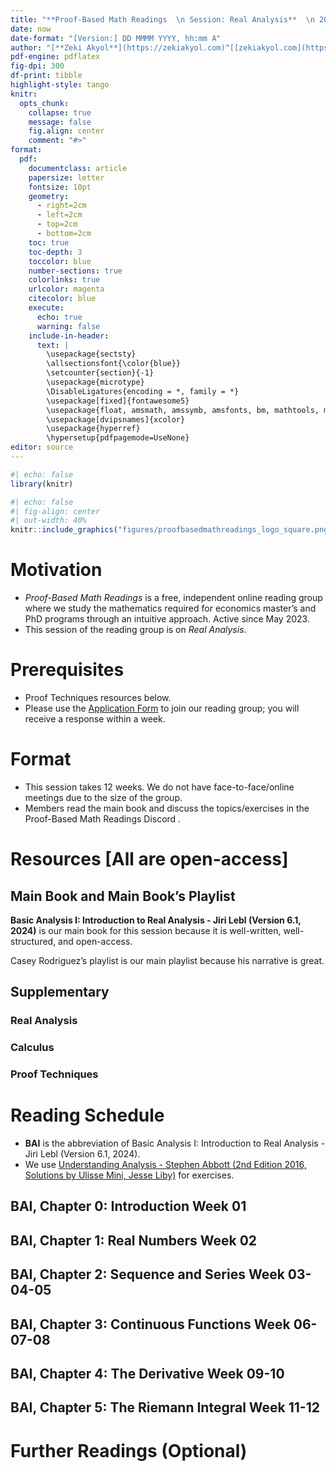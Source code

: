 ---
title: "**Proof-Based Math Readings  \n Session: Real Analysis**  \n 2023 Summer"
date: now
date-format: "[Version:] DD MMMM YYYY, hh:mm A"
author: "[**Zeki Akyol**](https://zekiakyol.com)^[[zekiakyol.com](https://zekiakyol.com)]  \n Department of Economics  \n Istanbul Technical University  \n [Click here for the most recent versions of the syllabuses](https://github.com/zekiakyol/proof-based-math-readings)"
pdf-engine: pdflatex
fig-dpi: 300
df-print: tibble
highlight-style: tango
knitr:
  opts_chunk: 
    collapse: true
    message: false
    fig.align: center
    comment: "#>"
format:
  pdf: 
    documentclass: article
    papersize: letter
    fontsize: 10pt
    geometry: 
      - right=2cm
      - left=2cm
      - top=2cm
      - bottom=2cm
    toc: true
    toc-depth: 3
    toccolor: blue
    number-sections: true
    colorlinks: true
    urlcolor: magenta
    citecolor: blue
    execute:
      echo: true
      warning: false
    include-in-header: 
      text: |
        \usepackage{sectsty}
        \allsectionsfont{\color{blue}}
        \setcounter{section}{-1}
        \usepackage{microtype}
        \DisableLigatures{encoding = *, family = *}
        \usepackage[fixed]{fontawesome5}
        \usepackage{float, amsmath, amssymb, amsfonts, bm, mathtools, mathastext}
        \usepackage[dvipsnames]{xcolor}
        \usepackage{hyperref}
        \hypersetup{pdfpagemode=UseNone}
editor: source
---

```{r}
#| echo: false
library(knitr)
```

```{r}
#| echo: false
#| fig-align: center
#| out-width: 40%
knitr::include_graphics("figures/proofbasedmathreadings_logo_square.png")
```

\newpage

# Motivation

- *Proof-Based Math Readings* is a free, independent online reading group where we study the mathematics required for economics master’s and PhD programs through an intuitive approach. Active since May 2023.
- This session of the reading group is on *Real Analysis*.

# Prerequisites

- Proof Techniques resources below.
- Please use the [\faLink Application Form](https://docs.google.com/forms/d/e/1FAIpQLSf3OxwYuAwiDXMVTCQ_x3FTtKnHmRRkl_SXlpdfqTDty06PxQ/viewform) to join our reading group; you will receive a response within a week.

# Format

- This session takes 12 weeks. We do not have face-to-face/online meetings due to the size of the group.
- Members read the main book and discuss the topics/exercises in the Proof-Based Math Readings Discord \faDiscord.

# Resources [All are open-access]

## Main Book and Main Book's Playlist

**Basic Analysis I: Introduction to Real Analysis - Jiri Lebl (Version 6.1, 2024)** is our main book for this session because it is well-written, well-structured, and open-access.

Casey Rodriguez's playlist is our main playlist because his narrative is great.

\begin{itemize}
  \item[\faBook] \href{https://www.jirka.org/ra}{Basic Analysis I: Introduction to Real Analysis - Jiri Lebl (Version 6.1, 2024)}
  \item[\faYoutube] \href{https://www.youtube.com/playlist?list=PLUl4u3cNGP61O7HkcF7UImpM0cR_L2gSw}{Basic Analysis I: Introduction to Real Analysis - Jiri Lebl (Version 6.1, 2024, Playlist by Casey Rodriguez)}
  \item[\faBook] \href{https://ocw.mit.edu/courses/18-100a-real-analysis-fall-2020/resources/mit18_100af20_lec_full2/}{Basic Analysis I: Introduction to Real Analysis - Jiri Lebl (Version 6.1, 2024, Notes by Casey Rodriguez)}
\end{itemize}

## Supplementary

### Real Analysis

\begin{itemize}
  \item[\faYoutube] \href{https://www.youtube.com/playlist?list=PLztBpqftvzxWo4HxUYV58ENhxHV32Wxli}{Real Analysis - Wrath of Math (2024)} $\quad \rightarrow$ Start with this playlist if you find the main book challenging
  \item[\faYoutube] \href{https://www.youtube.com/playlist?list=PL22w63XsKjqxqaF-Q7MSyeSG1W1_xaQoS}{Real Analysis - Michael Penn (2021)}
  \item[\faYoutube] \href{https://www.youtube.com/playlist?list=PLysi2xmniDSzz6xT7IzOifpoexeKccThh}{Understanding Analysis - Stephen Abbott (2nd Edition 2016, Playlist by Marc Renault)}
  \item[\faBook] \href{https://uli.rocks/abbott}{Understanding Analysis - Stephen Abbott (2nd Edition 2016, Solutions by Ulisse Mini, Jesse Liby)}
\end{itemize}

### Calculus

\begin{itemize}
  \item[\faYoutube] \href{https://www.youtube.com/playlist?list=PLZHQObOWTQDMsr9K-rj53DwVRMYO3t5Yr}{Essence of Calculus - 3Blue1Brown (2023)}
  \item[\faBook\faYoutube] \href{https://ocw.mit.edu/courses/18-01-single-variable-calculus-fall-2006}{Single Variable Calculus - David Jerison (2006)} and \href{https://ocw.mit.edu/courses/18-02-multivariable-calculus-fall-2007}{Multivariable Calculus - Denis Auroux (2007)}
  \item[\faCalculator] \href{https://www.geogebra.org/m/f08hfjvx}{Sequences and Series Calculator - Geogebra}
  \item[\faCalculator] \href{https://www.geogebra.org/graphing}{Function Graph - Geogebra}
\end{itemize}

### Proof Techniques

\begin{itemize}
  \item[\faBook] \href{https://richardhammack.github.io/BookOfProof/}{Book of Proof - Richard Hammack (3.3 Edition, 2022)}
  \item[\faYoutube] \href{https://www.youtube.com/@jeremy9959/playlists?view=50&sort=dd&shelf_id=5}{Book of Proof - Richard Hammack (3.3 Edition, 2022, Playlist by Jeremy Teitelbaum, Chapters 1-12)}
  \item[\faYoutube] \href{https://www.youtube.com/playlist?list=PLVMgvCDIRy1x00m7Oo9XzEkDDACeEK_m-}{Book of Proof - Richard Hammack (3.3 Edition, 2022, Playlist by Michael Penn, Chapters 1-14)}
\end{itemize}

\newpage

# Reading Schedule

- **BAI** is the abbreviation of Basic Analysis I: Introduction to Real Analysis - Jiri Lebl (Version 6.1, 2024).
- We use [Understanding Analysis - Stephen Abbott (2nd Edition 2016, Solutions by Ulisse Mini, Jesse Liby)](https://uli.rocks/abbott) for exercises.

::: {.callout-tip icon=false}
## **\faBook BAI, Chapter 0: Introduction \hfill Week 01 \faCalendar* **

\begin{itemize}
  \item[] List of Notation (Page 309-312)
  \item[] \textbf{0.1} About this book
  \item[] \textbf{0.2} About analysis
  \item[] \textbf{0.3} Basic set theory
\end{itemize}
:::

::: {.callout-tip icon=false}
## **\faBook BAI, Chapter 1: Real Numbers \hfill Week 02 \faCalendar* **

\begin{itemize}
  \item[] \textbf{1.1} Basic properties
  \item[] \textbf{1.2} The set of real numbers
  \item[] \textbf{1.3} Absolute value and bounded functions
  \item[] \textbf{1.4} Intervals and the size of $\mathbb{R}$
\end{itemize}
:::

::: {.callout-tip icon=false}
## **\faBook BAI, Chapter 2: Sequence and Series \hfill Week 03-04-05 \faCalendar* **

\begin{itemize}
  \item[] \textbf{2.1} Sequences and limits
  \item[] \textbf{2.2} Facts about limits of sequences
  \item[] \textbf{2.3} Limit superior, limit inferior, and Bolzano-Weierstrass
  \item[] \textbf{2.4} Cauchy sequences
  \item[] \textbf{2.5} Series
\end{itemize}
:::

::: {.callout-tip icon=false}
## **\faBook BAI, Chapter 3: Continuous Functions \hfill Week 06-07-08 \faCalendar* **

\begin{itemize}
  \item[] \textbf{3.1} Limits of functions
  \item[] \textbf{3.2} Continuous functions
  \item[] \textbf{3.3} Extreme and intermediate value theorems
  \item[] \textbf{3.4} Uniform continuity
\end{itemize}
:::

::: {.callout-tip icon=false}
## **\faBook BAI, Chapter 4: The Derivative \hfill Week 09-10 \faCalendar* **

\begin{itemize}
  \item[] \textbf{4.1} The derivative
  \item[] \textbf{4.2} Mean value theorem
  \item[] \textbf{4.3} Taylor's theorem
\end{itemize}
:::

::: {.callout-tip icon=false}
## **\faBook BAI, Chapter 5: The Riemann Integral \hfill Week 11-12 \faCalendar* **

\begin{itemize}
  \item[] \textbf{5.1} The Riemann integral
  \item[] \textbf{5.2} Properties of the integral
  \item[] \textbf{5.3} Fundamental theorem of calculus
\end{itemize}
:::

# Further Readings (Optional)

::: {.callout-note appearance="minimal"}
\begin{itemize}
  \item[\faYoutube] \href{https://www.youtube.com/playlist?list=PLUl4u3cNGP613ULTyHAqz04niYf722x7S}{Introduction To Metric Spaces - Paige Bright (2023)}
\end{itemize}
:::
